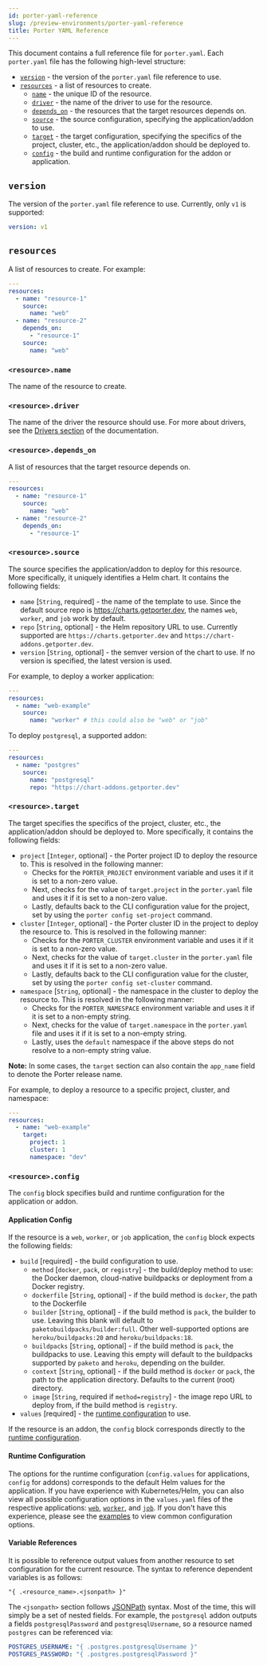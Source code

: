 ```yaml
---
id: porter-yaml-reference
slug: /preview-environments/porter-yaml-reference
title: Porter YAML Reference
---
```


This document contains a full reference file for `porter.yaml`. Each `porter.yaml` file has the following high-level structure:

- [`version`](#version) - the version of the `porter.yaml` file reference to use.
- [`resources`](#resources) - a list of resources to create.
  - [`name`](#resourcename) - the unique ID of the resource.
  - [`driver`](#resourcedriver) - the name of the driver to use for the resource.
  - [`depends_on`](#resourcedepends_on) - the resources that the target resources depends on.
  - [`source`](#resourcesource) - the source configuration, specifying the application/addon to use.
  - [`target`](#resourcetarget) - the target configuration, specifying the specifics of the project, cluster, etc., the application/addon should be deployed to.
  - [`config`](#resourceconfig) - the build and runtime configuration for the addon or application.

## `version`

The version of the `porter.yaml` file reference to use. Currently, only `v1` is supported:

```yaml
version: v1
```

## `resources`

A list of resources to create. For example:

```yaml
---
resources:
  - name: "resource-1"
    source:
      name: "web"
  - name: "resource-2"
    depends_on:
      - "resource-1"
    source:
      name: "web"
```

### `<resource>.name`

The name of the resource to create.

### `<resource>.driver`

The name of the driver the resource should use. For more about drivers, see the [Drivers section](./drivers) of the documentation.

### `<resource>.depends_on`

A list of resources that the target resource depends on.

```yaml
---
resources:
  - name: "resource-1"
    source:
      name: "web"
  - name: "resource-2"
    depends_on:
      - "resource-1"
```

### `<resource>.source`

The source specifies the application/addon to deploy for this resource. More specifically, it uniquely identifies a Helm chart. It contains the following fields:

- `name` \[`String`, required\] - the name of the template to use. Since the default source repo is https://charts.getporter.dev, the names `web`, `worker`, and `job` work by default.
- `repo` \[`String`, optional\] - the Helm repository URL to use. Currently supported are `https://charts.getporter.dev` and `https://chart-addons.getporter.dev`.
- `version` \[`String`, optional\] - the semver version of the chart to use. If no version is specified, the latest version is used.

For example, to deploy a worker application:

```yaml
---
resources:
  - name: "web-example"
    source:
      name: "worker" # this could also be "web" or "job"
```

To deploy `postgresql`, a supported addon:

```yaml
---
resources:
  - name: "postgres"
    source:
      name: "postgresql"
      repo: "https://chart-addons.getporter.dev"
```

### `<resource>.target`

The target specifies the specifics of the project, cluster, etc., the application/addon should be deployed to. More specifically, it contains the following fields:

- `project` \[`Integer`, optional\] - the Porter project ID to deploy the resource to. This is resolved in the following manner:
  - Checks for the `PORTER_PROJECT` environment variable and uses it if it is set to a non-zero value.
  - Next, checks for the value of `target.project` in the `porter.yaml` file and uses it if it is set to a non-zero value.
  - Lastly, defaults back to the CLI configuration value for the project, set by using the `porter config set-project` command.
- `cluster` \[`Integer`, optional\] - the Porter cluster ID in the project to deploy the resource to. This is resolved in the following manner:
  - Checks for the `PORTER_CLUSTER` environment variable and uses it if it is set to a non-zero value.
  - Next, checks for the value of `target.cluster` in the `porter.yaml` file and uses it if it is set to a non-zero value.
  - Lastly, defaults back to the CLI configuration value for the cluster, set by using the `porter config set-cluster` command.
- `namespace` \[`String`, optional\] - the namespace in the cluster to deploy the resource to. This is resolved in the following manner:
  - Checks for the `PORTER_NAMESPACE` environment variable and uses it if it is set to a non-empty string.
  - Next, checks for the value of `target.namespace` in the `porter.yaml` file and uses it if it is set to a non-empty string.
  - Lastly, uses the `default` namespace if the above steps do not resolve to a non-empty string value.

**Note:** In some cases, the `target` section can also contain the `app_name` field to denote the Porter release name.

For example, to deploy a resource to a specific project, cluster, and namespace:

```yaml
---
resources:
  - name: "web-example"
    target:
      project: 1
      cluster: 1
      namespace: "dev"
```

### `<resource>.config`

The `config` block specifies build and runtime configuration for the application or addon.

#### Application Config

If the resource is a `web`, `worker`, or `job` application, the `config` block expects the following fields:

- `build` \[required\] - the build configuration to use.
  - `method` \[`docker`, `pack`, or `registry`\] - the build/deploy method to use: the Docker daemon, cloud-native buildpacks or deployment from a Docker registry.
  - `dockerfile` \[`String`, optional\] - if the build method is `docker`, the path to the Dockerfile
  - `builder` \[`String`, optional\] - if the build method is `pack`, the builder to use. Leaving this blank will default to `paketobuildpacks/builder:full`. Other well-supported options are `heroku/buildpacks:20` and `heroku/buildpacks:18`.
  - `buildpacks` \[`String`, optional\] - if the build method is `pack`, the buildpacks to use. Leaving this empty will default to the buildpacks supported by `paketo` and `heroku`, depending on the builder.
  - `context` \[`String`, optional\] - if the build method is `docker` or `pack`, the path to the application directory. Defaults to the current (root) directory.
  - `image` \[`String`, required if `method=registry`\] - the image repo URL to deploy from, if the build method is `registry`.
- `values` \[required\] - the [runtime configuration](#runtime-configuration) to use.

If the resource is an addon, the `config` block corresponds directly to the [runtime configuration](#runtime-configuration).

#### Runtime Configuration

The options for the runtime configuration (`config.values` for applications, `config` for addons) corresponds to the default Helm values for the application. If you have experience with Kubernetes/Helm, you can also view all possible configuration options in the `values.yaml` files of the respective applications: [`web`](https://github.com/porter-dev/porter-charts/blob/master/applications/web/values.yaml), [`worker`](https://github.com/porter-dev/porter-charts/blob/master/applications/worker/values.yaml), and [`job`](https://github.com/porter-dev/porter-charts/blob/master/applications/job/values.yaml). If you don't have this experience, please see the [examples](./examples) to view common configuration options.

#### Variable References

It is possible to reference output values from another resource to set configuration for the current resource. The syntax to reference dependent variables is as follows:

```
"{ .<resource_name>.<jsonpath> }"
```

The `<jsonpath>` section follows [JSONPath](https://goessner.net/articles/JsonPath/index.html#e2) syntax. Most of the time, this will simply be a set of nested fields. For example, the `postgresql` addon outputs a fields `postgresqlPassword` and `postgresqlUsername`, so a resource named `postgres` can be referenced via:

```yaml
POSTGRES_USERNAME: "{ .postgres.postgresqlUsername }"
POSTGRES_PASSWORD: "{ .postgres.postgresqlPassword }"
```
